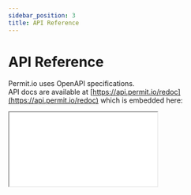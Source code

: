 ```yaml
---
sidebar_position: 3
title: API Reference
---
```


# API Reference

Permit.io uses OpenAPI specifications.<br/>
API docs are available at [https://api.permit.io/redoc](https://api.permit.io/redoc) which is embedded here:

<iframe
  style={{
    boxShadow: "0 1px 3px rgba(0,0,0,0.12), 0 1px 2px rgba(0,0,0,0.24)",
    backgroundColor: "white",
    maxWidth: "80vw",
  }}
  src={"https://api.permit.io/redoc"}
  width={"1080px"}
  height={"600px"}
/>

## OpenAPI spec

The OpenAPI configuration spec is available at [https://api.permit.io/openapi.json](https://api.permit.io/openapi.json)

## PDP/SDK OpenAPI spec

Just like the Permit.io cloud service the local PDP exposes an OpenAPI spec, which can be used to develop your own SDKs.
Assuming you're running your pdp at `localhost:7000` you can access the spec at `http://localhost:7000/openapi.json` and view the docs at `http://localhost:7000/redoc`.

## Permit API object hierarchy

![Object diagram diagram](/img/diagrams/api-model.svg)
